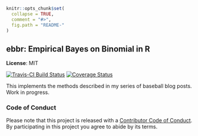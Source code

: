 <!-- README.md is generated from README.Rmd. Please edit that file -->

```r
knitr::opts_chunk$set(
  collapse = TRUE,
  comment = "#>",
  fig.path = "README-"
)
```

ebbr: Empirical Bayes on Binomial in R
----------

**License**: MIT

[![Travis-CI Build Status](https://travis-ci.org/dgrtwo/ebbr.svg?branch=master)](https://travis-ci.org/dgrtwo/ebbr)
[![Coverage Status](https://img.shields.io/codecov/c/github/dgrtwo/ebbr/master.svg)](https://codecov.io/github/dgrtwo/ebbr?branch=master)

This implements the methods described in my series of baseball blog posts. Work in progress.

### Code of Conduct

Please note that this project is released with a [Contributor Code of Conduct](CONDUCT.md). By participating in this project you agree to abide by its terms.
